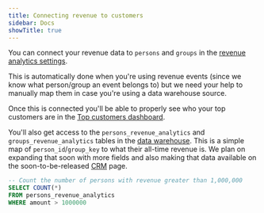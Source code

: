 ```yaml
---
title: Connecting revenue to customers
sidebar: Docs
showTitle: true
---
```



<RevAnalyticsBetaWarning />

You can connect your revenue data to `persons` and `groups` in the [revenue analytics settings](https://app.posthog.com/data-management/revenue).

This is automatically done when you're using revenue events (since we know what person/group an event belongs to) but we need your help to manually map them in case you're using a data warehouse source.

<ProductScreenshot
  imageLight = "https://res.cloudinary.com/dmukukwp6/image/upload/Screenshot_2025_09_05_at_16_20_38_743c93fff2.png"
  imageDark = "https://res.cloudinary.com/dmukukwp6/image/upload/Screenshot_2025_09_05_at_16_20_29_8ec0f4633a.png"
  alt="Revenue analytics persons and groups setup" 
  classes="rounded"
/>

Once this is connected you'll be able to properly see who your top customers are in the [Top customers dashboard](https://app.posthog.com/revenue_analytics#top-customers).

You'll also get access to the `persons_revenue_analytics` and `groups_revenue_analytics` tables in the [data warehouse](https://app.posthog.com/data-warehouse). This is a simple map of `person_id`/`group_key` to what their all-time revenue is. We plan on expanding that soon with more fields and also making that data available on the soon-to-be-released [CRM](/teams/crm) page.

```sql
-- Count the number of persons with revenue greater than 1,000,000
SELECT COUNT(*)
FROM persons_revenue_analytics
WHERE amount > 1000000
```
